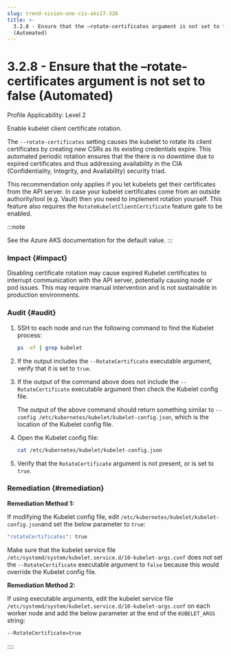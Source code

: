 ```yaml
---
slug: trend-vision-one-cis-aks17-328
title: >-
  3.2.8 - Ensure that the –rotate-certificates argument is not set to false
  (Automated)
---
```

# 3.2.8 - Ensure that the –rotate-certificates argument is not set to false (Automated)

Profile Applicability: Level 2

Enable kubelet client certificate rotation.

The `--rotate-certificates` setting causes the kubelet to rotate its client certificates by creating new CSRs as its existing credentials expire. This automated periodic rotation ensures that the there is no downtime due to expired certificates and thus addressing availability in the CIA (Confidentiality, Integrity, and Availability) security triad.

This recommendation only applies if you let kubelets get their certificates from the API server. In case your kubelet certificates come from an outside authority/tool (e.g. Vault) then you need to implement rotation yourself. This feature also requires the `RotateKubeletClientCertificate` feature gate to be enabled.

:::note

See the Azure AKS documentation for the default value.
:::

### Impact {#impact}

Disabling certificate rotation may cause expired Kubelet certificates to interrupt communication with the API server, potentially causing node or pod issues. This may require manual intervention and is not sustainable in production environments.

### Audit {#audit}

1.  SSH to each node and run the following command to find the Kubelet process:

    ```bash
    ps -ef | grep kubelet
    ```

2.  If the output includes the `--RotateCertificate` executable argument, verify that it is set to `true`.

3.  If the output of the command above does not include the `--RotateCertificate` executable argument then check the Kubelet config file.

    The output of the above command should return something similar to `--config /etc/kubernetes/kubelet/kubelet-config.json`, which is the location of the Kubelet config file.

4.  Open the Kubelet config file:

    ```bash
    cat /etc/kubernetes/kubelet/kubelet-config.json
    ```

5.  Verify that the `RotateCertificate` argument is not present, or is set to `true`.

### Remediation {#remediation}

**Remediation Method 1:**

If modifying the Kubelet config file, edit `/etc/kubernetes/kubelet/kubelet-config.json`and set the below parameter to `true`:

```bash
"rotateCertificates": true
```

Make sure that the kubelet service file `/etc/systemd/system/kubelet.service.d/10-kubelet-args.conf` does not set the `--RotateCertificate` executable argument to `false` because this would override the Kubelet config file.

**Remediation Method 2:**

If using executable arguments, edit the kubelet service file `/etc/systemd/system/kubelet.service.d/10-kubelet-args.conf` on each worker node and add the below parameter at the end of the `KUBELET_ARGS` string:

```bash
--RotateCertificate=true
```
::::
